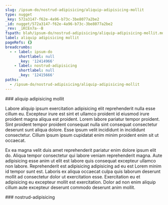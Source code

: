 ```yaml
---
slug: /ipsum-do/nostrud-adipisicing/aliquip-adipisicing-mollit
type: nugget
_key: 572a3147-f62e-4a96-b73c-3be8077a2be2
_id: nugget/572a3147-f62e-4a96-b73c-3be8077a2be2
_rev: _iKCEn7a--B
fspath: blah/ipsum-do/nostrud-adipisicing/aliquip-adipisicing-mollit.md
label: aliquip adipisicing mollit
pageRefs: {}
breadcrumbs:
  - - label: ipsum-do
      shortlabel: null
      _key: '12414966'
    - label: nostrud-adipisicing
      shortlabel: null
      _key: '12415666'
paths:
  - /ipsum-do/nostrud-adipisicing/aliquip-adipisicing-mollit
---
```


<NuggetArea>
<Nugget slug="/ipsum-do/nostrud-adipisicing/aliquip-adipisicing-mollit" type="nugget" _key="572a3147-f62e-4a96-b73c-3be8077a2be2" _id="nugget/572a3147-f62e-4a96-b73c-3be8077a2be2" _rev="_iKCEn7a--B" fspath="blah/ipsum-do/nostrud-adipisicing/aliquip-adipisicing-mollit.md" label="aliquip adipisicing mollit" paths="/ipsum-do/nostrud-adipisicing/aliquip-adipisicing-mollit">
<NuggetBody>
### aliquip adipisicing mollit

Labore aliquip ipsum exercitation adipisicing elit reprehenderit nulla esse cillum eu. Excepteur irure est sint et ullamco proident id eiusmod irure proident magna aliqua est proident. Lorem labore pariatur tempor proident. Sint proident tempor proident consequat nulla sint consequat consectetur deserunt sunt aliqua dolore. Esse ipsum velit incididunt in incididunt consectetur. Cillum ipsum ipsum cupidatat enim minim proident enim sit ut occaecat.

Ex ea magna velit duis amet reprehenderit pariatur enim dolore ipsum elit do. Aliqua tempor consectetur qui labore veniam reprehenderit magna. Aute adipisicing esse anim ut elit est labore quis consequat excepteur ullamco non labore. Reprehenderit est adipisicing adipisicing ad eu est Lorem minim id tempor sunt est. Laboris ex aliqua occaecat culpa quis laborum deserunt mollit ad consectetur dolor ut exercitation esse. Exercitation eu et adipisicing eu excepteur mollit est exercitation. Dolor ad non enim aliquip cillum aute excepteur deserunt commodo deserunt anim mollit.

</NuggetBody>
<Breadcrumbs>
<Crumbs>
<Crumb _key="12414966" label="ipsum-do" /><Crumb _key="12415666" label="nostrud-adipisicing" />
</Crumbs>
</Breadcrumbs>
</Nugget>

<NuggetsInbound>
</NuggetsInbound>
<NuggetsOutbound>
</NuggetsOutbound>
</NuggetArea>
<PassagesInbound>
<Passage direction="inbound" type="passage" _key="12415666" _id="passage/12415666" _rev="_iKCEn7a--A" label="nostrud-adipisicing" passage="nostrud-adipisicing" fspath="blah/ipsum-do/nostrud-adipisicing" paths="/ipsum-do/nostrud-adipisicing" slug="/ipsum-do/nostrud-adipisicing">
<NuggetBody>
### nostrud-adipisicing

</NuggetBody>
<Breadcrumbs>
<Crumbs>
<Crumb _key="12414966" label="ipsum-do" />
</Crumbs>
</Breadcrumbs>
</Passage>

</PassagesInbound>
<PassagesOutbound>
</PassagesOutbound>